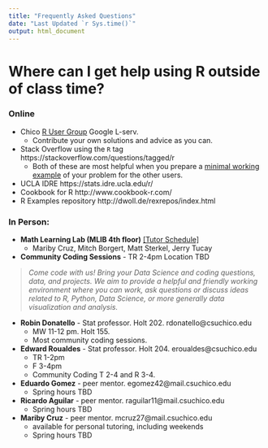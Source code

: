 ```yaml
---
title: "Frequently Asked Questions"
date: "Last Updated `r Sys.time()`"
output: html_document
---
```


# Where can I get help using R outside of class time? 

### Online
* Chico [R User Group](https://groups.google.com/forum/#!forum/chico-rug) Google L-serv. 
    - Contribute your own solutions and advice as you can. 
* Stack Overflow using the `R` tag https://stackoverflow.com/questions/tagged/r 
    - Both of these are most helpful when you prepare a [minimal working example](http://stackoverflow.com/questions/5963269/how-to-make-a-great-r-reproducible-example) of your problem for the other users. 
* UCLA IDRE https://stats.idre.ucla.edu/r/ 
* Cookbook for R http://www.cookbook-r.com/
* R Examples repository http://dwoll.de/rexrepos/index.html 


### In Person: 

* **Math Learning Lab (MLIB 4th floor)** [[Tutor Schedule]](https://docs.google.com/spreadsheets/d/1xNQMfxpnIiS5bUCS9jB2_EE1Sc4C06JRaw6jyEO3nVE/edit#gid=0)
    - Mariby Cruz, Mitch Borgert, Matt Sterkel, Jerry Tucay

* **Community Coding Sessions** - TR 2-4pm Location TBD

> _Come code with us! Bring your Data Science and coding questions, data, and projects. We aim to provide a helpful and friendly working environment where you can work, ask questions or discuss ideas related to R, Python, Data Science, or more generally data visualization and analysis._

* **Robin Donatello** - Stat professor. Holt 202. rdonatello@csuchico.edu 
    - MW 11-12 pm. Holt 155. 
    - Most community coding sessions. 
* **Edward Roualdes** - Stat professor. Holt 204. eroualdes@csuchico.edu
    - TR 1-2pm
    - F 3-4pm
    - Community Coding T 2-4 and R 3-4. 
* **Eduardo Gomez** - peer mentor. egomez42@mail.csuchico.edu
    - Spring hours TBD
* **Ricardo Aguilar** - peer mentor. raguilar11@mail.csuchico.edu
    - Spring hours TBD
* **Mariby Cruz** - peer mentor.  mcruz27@mail.csuchico.edu
    - available for personal tutoring, including weekends
    - Spring hours TBD
